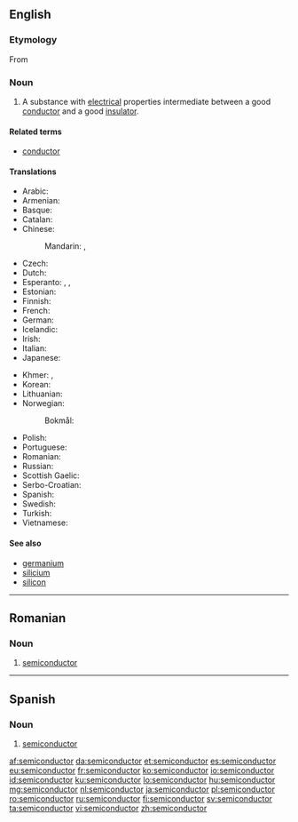 ==English==
{{wikipedia}}

===Etymology===
From {{prefix|semi|conductor|lang=en}}

===Noun===
{{en-noun}}

# {{context|physics|lang=en}} A substance with [[electrical]] properties intermediate between a good [[conductor]] and a good [[insulator]].

====Related terms====
* [[conductor]]

====Translations====
{{trans-top|substance with electrical properties}}
* Arabic: {{t|ar|شَبَه مُوَصِّل|m}}
* Armenian: {{t|hy|կիսահաղորդիչ}}
* Basque: {{t|eu|erdieroale}}
* Catalan: {{t|ca|semiconductor|m}}
* Chinese:
*: Mandarin: {{t|cmn|半導體|sc=Hani}}, {{t+|cmn|半导体|tr=bàndǎotǐ|sc=Hani}}
* Czech: {{t|cs|polovodič|m}}
* Dutch: {{t+|nl|halfgeleider|m}}
* Esperanto: {{t|eo|duonkonduktaĵo}}, {{t|eo|semikonduktaĵo}}, {{t|eo|duonkonduktanto}}
* Estonian: {{t+|et|pooljuht}}
* Finnish: {{t+|fi|puolijohde}}
* French: {{t+|fr|semiconducteur|m}}
* German: {{t+|de|Halbleiter|m}}
* Icelandic: {{t|is|hálfleiðari|m}}
* Irish: {{t|ga|leathsheoltóir|m}}
* Italian: {{t+|it|semiconduttore|m}}
* Japanese: {{t+|ja|半導体|tr=はんどうたい, handōtai}}
{{trans-mid}}
* Khmer: {{t|km|អង្គធាតុកន្លះចម្លង|tr=ang theat kan las chom long|sc=Khmr}}, {{t|km|សឺមីកុងឌុចទ័រ|tr=ser mi kong duch ter|sc=Khmr}}
* Korean: {{t+|ko|반도체|sc=Kore}}
* Lithuanian: {{t|lt|puslaidininkis|m}}
* Norwegian:
*: Bokmål: {{t|nb|halvleder|m}}
* Polish: {{t+|pl|półprzewodnik|m}}
* Portuguese: {{t+|pt|semicondutor|m}}
* Romanian: {{t+|ro|semiconductor|n}}
* Russian: {{t+|ru|полупроводни́к|m}}
* Scottish Gaelic: {{t|gd|fo-ghiùlanair|m}}
* Serbo-Croatian: {{t|sh|poluvòdīč|m}}
* Spanish: {{t+|es|semiconductor|m}}
* Swedish: {{t+|sv|halvledare|c}}
* Turkish: {{t+|tr|yarı iletken}}
* Vietnamese: {{t|vi|chất bán dẫn}}
{{trans-bottom}}

====See also====
* [[germanium]]
* [[silicium]]
* [[silicon]]

----

==Romanian==

===Noun===
{{ro-noun|n|semiconductoare}}

# {{context|physics|lang=ro}} [[#English|semiconductor]]

----

==Spanish==

===Noun===
{{es-noun|m|es}}

# {{context|physics|lang=es}} [[#English|semiconductor]]

[[af:semiconductor]]
[[da:semiconductor]]
[[et:semiconductor]]
[[es:semiconductor]]
[[eu:semiconductor]]
[[fr:semiconductor]]
[[ko:semiconductor]]
[[io:semiconductor]]
[[id:semiconductor]]
[[ku:semiconductor]]
[[lo:semiconductor]]
[[hu:semiconductor]]
[[mg:semiconductor]]
[[nl:semiconductor]]
[[ja:semiconductor]]
[[pl:semiconductor]]
[[ro:semiconductor]]
[[ru:semiconductor]]
[[fi:semiconductor]]
[[sv:semiconductor]]
[[ta:semiconductor]]
[[vi:semiconductor]]
[[zh:semiconductor]]